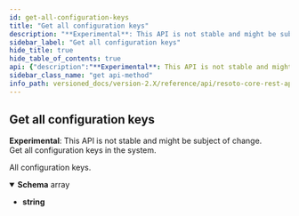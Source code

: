 ```yaml
---
id: get-all-configuration-keys
title: "Get all configuration keys"
description: "**Experimental**: This API is not stable and might be subject of change.<br/>"
sidebar_label: "Get all configuration keys"
hide_title: true
hide_table_of_contents: true
api: {"description":"**Experimental**: This API is not stable and might be subject of change.<br/>\nGet all configuration keys in the system.\n","tags":["config"],"responses":{"200":{"description":"All configuration keys.","content":{"application/json":{"schema":{"type":"array","items":{"type":"string"}}}}}},"method":"get","path":"/configs","servers":[{"url":"https://{host}:{port}","variables":{"host":{"default":"localhost"},"port":{"default":"8900"}}}],"info":{"title":"Resoto Core REST API","version":"V1"},"postman":{"name":"Get all configuration keys","description":{"content":"**Experimental**: This API is not stable and might be subject of change.<br/>\nGet all configuration keys in the system.\n","type":"text/plain"},"url":{"path":["configs"],"host":["{{baseUrl}}"],"query":[],"variable":[]},"header":[{"key":"Accept","value":"application/json"}],"method":"GET"}}
sidebar_class_name: "get api-method"
info_path: versioned_docs/version-2.X/reference/api/resoto-core-rest-api
---
```



## Get all configuration keys

**Experimental**: This API is not stable and might be subject of change.<br/> Get all configuration keys in the system.

<div><ApiTabs><TabItem label={"200"} value={"200"}><div>

All configuration keys.

</div><div><MimeTabs schemaType={"response"}><TabItem label={"application/json"} value={"application/json"}><SchemaTabs><TabItem label={"Schema"} value={"Schema"}><details style={{}} data-collapsed={false} open={true}><summary style={{"textAlign":"left"}}><strong>Schema</strong><span style={{"opacity":"0.6"}}> array</span></summary><div style={{"textAlign":"left","marginLeft":"1rem"}}></div><ul style={{"marginLeft":"1rem"}}><li><div><strong>string</strong></div></li></ul></details></TabItem><TabItem label={"Example (from schema)"} value={"Example (from schema)"}><ResponseSamples responseExample={"[\n  \"string\"\n]"} language={"json"}></ResponseSamples></TabItem></SchemaTabs></TabItem></MimeTabs></div></TabItem></ApiTabs></div>
